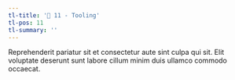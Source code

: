 ```yaml
---
tl-title: '👾 11 - Tooling'
tl-pos: 11
tl-summary: ''
---
```



Reprehenderit pariatur sit et consectetur aute sint culpa qui sit. Elit voluptate deserunt sunt labore cillum minim duis ullamco commodo occaecat.